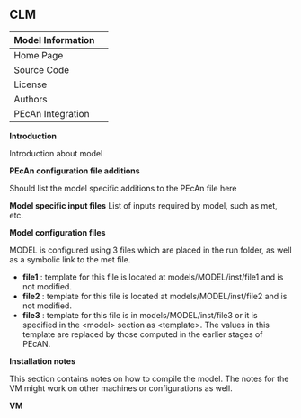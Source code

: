 ## CLM {#models-clm}

| Model Information ||
| -- | -- |
| Home Page | |
| Source Code | |
| License |  |
| Authors | |
| PEcAn Integration | |

**Introduction**

Introduction about model

**PEcAn configuration file additions**

Should list the model specific additions to the PEcAn file here

**Model specific input files**
List of inputs required by model, such as met, etc.

**Model configuration files**

MODEL is configured using 3 files which are placed in the run folder, as well as a symbolic link to the met file.

* **file1** : template for this file is located at models/MODEL/inst/file1 and is not modified.  
* **file2** : template for this file is located at models/MODEL/inst/file2 and is not modified.  
* **file3** : template for this file is in models/MODEL/inst/file3 or it is specified in the \<model\> section as \<template\>. The values in this template are replaced by those computed in the earlier stages of PEcAN.

**Installation notes**

This section contains notes on how to compile the model. The notes for the VM might work on other machines or configurations as well.

**VM**
